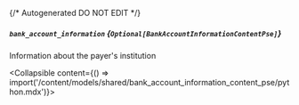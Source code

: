 {/* Autogenerated DO NOT EDIT  */}

##### `bank_account_information` *{`Optional[BankAccountInformationContentPse]`}*
Information about the payer's institution

<Collapsible content={() => import('/content/models/shared/bank_account_information_content_pse/python.mdx')}>
</Collapsible>

